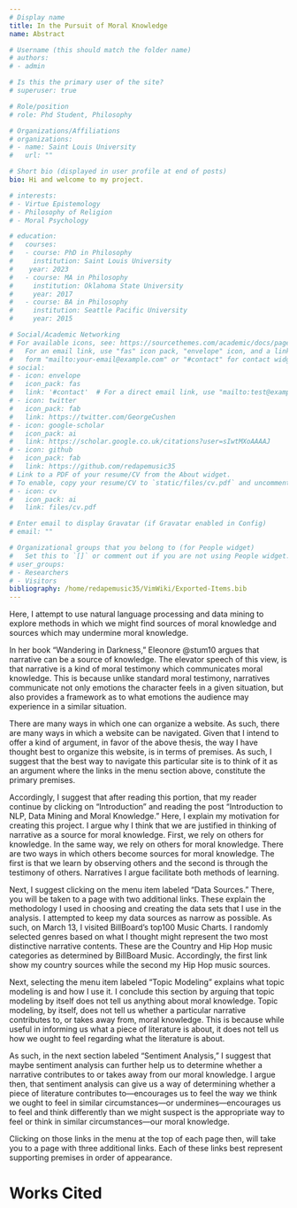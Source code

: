 ```yaml
---
# Display name
title: In the Pursuit of Moral Knowledge
name: Abstract

# Username (this should match the folder name)
# authors:
# - admin

# Is this the primary user of the site?
# superuser: true

# Role/position
# role: Phd Student, Philosophy

# Organizations/Affiliations
# organizations:
# - name: Saint Louis University
#   url: ""

# Short bio (displayed in user profile at end of posts)
bio: Hi and welcome to my project. 

# interests:
# - Virtue Epistemology
# - Philosophy of Religion
# - Moral Psychology

# education:
#   courses:
#   - course: PhD in Philosophy
#     institution: Saint Louis University
#    year: 2023
#   - course: MA in Philosophy
#     institution: Oklahoma State University
#     year: 2017
#   - course: BA in Philosophy
#     institution: Seattle Pacific University
#     year: 2015

# Social/Academic Networking
# For available icons, see: https://sourcethemes.com/academic/docs/page-builder/#icons
#   For an email link, use "fas" icon pack, "envelope" icon, and a link in the
#   form "mailto:your-email@example.com" or "#contact" for contact widget.
# social:
# - icon: envelope
#   icon_pack: fas
#   link: '#contact'  # For a direct email link, use "mailto:test@example.org".
# - icon: twitter
#   icon_pack: fab
#   link: https://twitter.com/GeorgeCushen
# - icon: google-scholar
#   icon_pack: ai
#   link: https://scholar.google.co.uk/citations?user=sIwtMXoAAAAJ
# - icon: github
#   icon_pack: fab
#   link: https://github.com/redapemusic35
# Link to a PDF of your resume/CV from the About widget.
# To enable, copy your resume/CV to `static/files/cv.pdf` and uncomment the lines below.
# - icon: cv
#   icon_pack: ai
#   link: files/cv.pdf

# Enter email to display Gravatar (if Gravatar enabled in Config)
# email: ""

# Organizational groups that you belong to (for People widget)
#   Set this to `[]` or comment out if you are not using People widget.
# user_groups:
# - Researchers
# - Visitors
bibliography: /home/redapemusic35/VimWiki/Exported-Items.bib
---
```


Here, I attempt to use natural language processing and data mining to explore methods in which we might find sources of moral knowledge and sources which may undermine moral knowledge.

In her book “Wandering in
Darkness,” Eleonore @stum10 argues that
narrative can be a source of knowledge. The elevator speech of this view, is that narrative is a kind of moral testimony which communicates moral knowledge. This is because unlike standard moral testimony, narratives communicate not only emotions the character feels in a given situation, but also provides a framework as to what emotions the audience may experience in a similar situation. 

There are many ways in which one can organize a website. As such, there are many ways in which a website can be navigated. Given that I intend to offer a kind of argument, in favor of the above thesis, the way I have thought best to organize this website, is in terms of premises. As such, I suggest that the best way to navigate this particular site is to think of it as an argument where the links in the menu section above, constitute the primary premises. 

Accordingly, I suggest that after reading this portion, that my reader continue by clicking on "Introduction" and reading the post "Introduction to NLP, Data Mining and Moral Knowledge." Here, I explain my motivation for creating this project. I argue why I think that we are justified in thinking of narrative as a source for moral knowledge. First, we rely on others for knowledge. In the same way, we rely on others for moral knowledge. There are two ways in which others become sources for moral knowledge. The first is that we learn by observing others and the second is through the testimony of others. Narratives I argue facilitate both methods of learning.

Next, I suggest clicking on the menu item labeled "Data Sources." There, you will be taken to a page with two additional links. These explain the methodology I used in choosing and creating the data sets that I use in the analysis. I attempted to keep my data sources as narrow as possible. As such, on March 13, I visited BillBoard's top100 Music Charts. I randomly selected genres based on what I thought might represent the two most distinctive narrative contents. These are the Country and Hip Hop music categories as determined by BillBoard Music. Accordingly, the first link show my country sources while the second my Hip Hop music sources.

Next, selecting the menu item labeled "Topic Modeling" explains what topic modeling is and how I use it. I conclude this section by arguing that topic modeling by itself does not tell us anything about moral knowledge. Topic modeling, by itself, does not tell us whether a particular narrative contributes to, or takes away from, moral knowledge. This is because while useful in informing us what a piece of literature is about, it does not tell us how we ought to feel regarding what the literature is about. 

As such, in the next section labeled "Sentiment Analysis," I suggest that maybe sentiment analysis can further help us to determine whether a narrative contributes to or takes away from our moral knowledge. I argue then, that sentiment analysis can give us a way of determining whether a piece of literature contributes to---encourages us to feel the way we think we ought to feel in similar circumstances---or undermines---encourages us to feel and think differently than we might suspect is the appropriate way to feel or think in similar circumstances---our moral knowledge.

Clicking on those links in the menu at the top of each page then, will take you to a page with three additional links. Each of these links best represent supporting premises in order of appearance. 

# Works Cited
